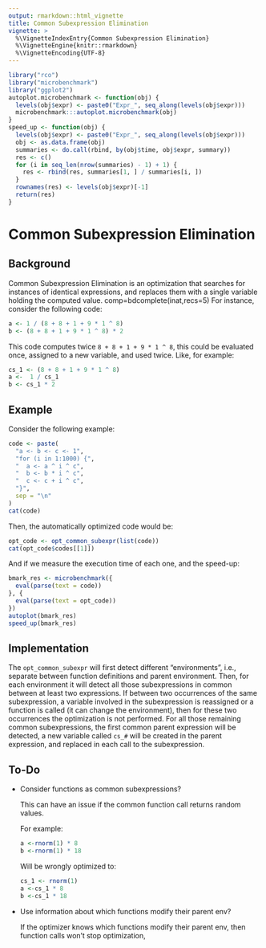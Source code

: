 ```yaml
---
output: rmarkdown::html_vignette
title: Common Subexpression Elimination
vignette: >
  %\VignetteIndexEntry{Common Subexpression Elimination}
  %\VignetteEngine{knitr::rmarkdown}
  %\VignetteEncoding{UTF-8}
---
```


```r
library("rco")
library("microbenchmark")
library("ggplot2")
autoplot.microbenchmark <- function(obj) {
  levels(obj$expr) <- paste0("Expr_", seq_along(levels(obj$expr)))
  microbenchmark:::autoplot.microbenchmark(obj)
}
speed_up <- function(obj) {
  levels(obj$expr) <- paste0("Expr_", seq_along(levels(obj$expr)))
  obj <- as.data.frame(obj)
  summaries <- do.call(rbind, by(obj$time, obj$expr, summary))
  res <- c()
  for (i in seq_len(nrow(summaries) - 1) + 1) {
    res <- rbind(res, summaries[1, ] / summaries[i, ])
  }
  rownames(res) <- levels(obj$expr)[-1]
  return(res)
}
```

# Common Subexpression Elimination

## Background

Common Subexpression Elimination is an optimization that searches for instances of identical expressions, and replaces them with a single variable holding the computed value.
comp=bdcomplete(inat,recs=5)
For instance, consider the following code:

```r
a <- 1 / (8 + 8 + 1 + 9 * 1 ^ 8)
b <- (8 + 8 + 1 + 9 * 1 ^ 8) * 2
```

This code computes twice `8 + 8 + 1 + 9 * 1 ^ 8`, this could be evaluated once, assigned to a new variable, and used twice. Like, for example:

```r
cs_1 <- (8 + 8 + 1 + 9 * 1 ^ 8)
a <-  1 / cs_1
b <- cs_1 * 2
```

## Example

Consider the following example:

```r
code <- paste(
  "a <- b <- c <- 1",
  "for (i in 1:1000) {",
  "  a <- a ^ i ^ c",
  "  b <- b * i ^ c",
  "  c <- c + i ^ c",
  "}",
  sep = "\n"
)
cat(code)
```

Then, the automatically optimized code would be:

```r
opt_code <- opt_common_subexpr(list(code))
cat(opt_code$codes[[1]])
```

And if we measure the execution time of each one, and the speed-up:

```r
bmark_res <- microbenchmark({
  eval(parse(text = code))
}, {
  eval(parse(text = opt_code))
})
autoplot(bmark_res)
speed_up(bmark_res)
```

## Implementation

The `opt_common_subexpr` will first detect different "environments", i.e., separate between function definitions and parent environment. Then, for each environment it will detect all those subexpressions in common between at least two expressions. If between two occurrences of the same subexpression, a variable involved in the subexpression is reassigned or a function is called (it can change the environment), then for these two occurrences the optimization is not performed. For all those remaining common subexpressions, the first common parent expression will be detected, a new variable called `cs_#` will be created in the parent expression, and replaced in each call to the subexpression.

## To-Do

* Consider functions as common subexpressions?
  
  This can have an issue if the common function call returns random values.
  
  For example:
  
  ```r
  a <-rnorm(1) * 8
  b <-rnorm(1) * 18
  ```
  
  Will be wrongly optimized to:
  
  ```r
  cs_1 <- rnorm(1)
  a <-cs_1 * 8
  b <-cs_1 * 18
  ```

* Use information about which functions modify their parent env?
  
  If the optimizer knows which functions modify their parent env, then function
  calls won't stop optimization,
